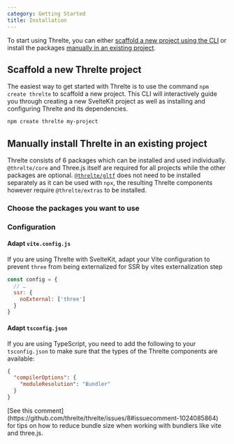 ```yaml
---
category: Getting Started
title: Installation
---
```


To start using Threlte, you can either [scaffold a new project using the CLI](#scaffold-a-new-threlte-project) or install the packages [manually in an existing project](#manually-install-threlte-in-an-existing-project).

## Scaffold a new Threlte project

The easiest way to get started with Threlte is to use the command `npm create threlte` to scaffold a
new project. This CLI will interactively guide you through creating a new SvelteKit project as well
as installing and configuring Threlte and its dependencies.

```bash
npm create threlte my-project
```

## Manually install Threlte in an existing project

Threlte consists of 6 packages which can be installed and used individually. `@threlte/core` and Three.js
itself are required for all projects while the other packages are optional.
[`@threlte/gltf`](/docs/reference/gltf/getting-started) does not need to be installed separately as it
can be used with `npx`, the resulting Threlte components however require `@threlte/extras` to be installed.

### Choose the packages you want to use

<ManualInstallGuide client:load />

### Configuration

#### Adapt `vite.config.js`

If you are using Threlte with SvelteKit, adapt your Vite configuration to prevent `three` from being externalized for SSR by vites externalization step

```js {3-5} title=vite.config.js
const config = {
  // …
  ssr: {
    noExternal: ['three']
  }
}
```

#### Adapt `tsconfig.json`

If you are using TypeScript, you need to add the following to your `tsconfig.json` to make sure that
the types of the Threlte components are available:

```json title=tsconfig.json {3}+
{
  "compilerOptions": {
    "moduleResolution": "Bundler"
  }
}
```

<Tip type="tip">
  [See this comment](https://github.com/threlte/threlte/issues/8#issuecomment-1024085864) for tips
  on how to reduce bundle size when working with bundlers like vite and three.js.
</Tip>
